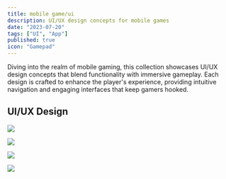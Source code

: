 ```yaml
---
title: mobile game/ui
description: UI/UX design concepts for mobile games
date: "2023-07-20"
tags: ["UI", "App"]
published: true
icon: "Gamepad"
---
```


Diving into the realm of mobile gaming, this collection showcases UI/UX design concepts that blend functionality with immersive gameplay. Each design is crafted to enhance the player's experience, providing intuitive navigation and engaging interfaces that keep gamers hooked.

## UI/UX Design

![](/game-ui-1.webp)

![](/game-ui-2.webp)

![](/game-ui-3.webp)

![](/game-ui-4.webp)
